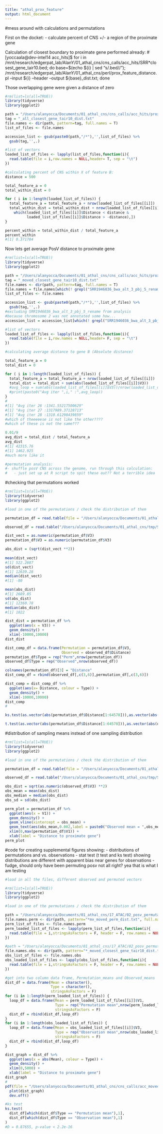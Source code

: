 ```yaml
---
title: "athal_prox_feature"
output: html_document
---
```


#mess around with calculations and permutations

First on the docket:
- calculate percent of CNS +/- a region of the proximate gene

Calculation of closest boundary to proximate gene performed already:
#[yoccaala@dev-intel14 acc_hits]$ for i in /mnt/research/edgerpat_lab/AlanY/01_athal_cns/cns_calls/acc_hits/SRR*closest_gene_tair10.bed; do base=$(echo ${i} | sed "s/\.bed//"); /mnt/research/edgerpat_lab/AlanY/01_athal_cns/perl/prox_feature_distance.pl --input ${i} --header --output ${base}_dist.txt; done

Those overlapping gene were given a distance of zero

```r
#rm(list=ls(all=TRUE))
library(tidyverse)
library(ggplot2)

path = "/Users/alanyocca/Documents/01_athal_cns/cns_calls/acc_hits/prox_files/"
tag = "_all_closest_gene_tair10_dist.txt"
file.names <- dir(path, pattern=tag, full.names = T)
list_of_files <- file.names

accession_list <- gsub(paste0(path,"/*"),'',list_of_files) %>%
  gsub(tag,'',.)

#list of vectors
loaded_list_of_files <- lapply(list_of_files,function(i){
  read.table(file = i,row.names = NULL,header= T, sep = "\t")
})

#calculating percent of CNS within X of feature B:
distance = 500

total_feature_a = 0
total_within_dist = 0

for ( i in 1:length(loaded_list_of_files)) {
  total_feature_a = total_feature_a + nrow(loaded_list_of_files[[i]])
  total_within_dist = total_within_dist + nrow(loaded_list_of_files[[i]][
    which(loaded_list_of_files[[i]]$Distance < distance &
          loaded_list_of_files[[i]]$Distance > -distance),])
}

percent_within = total_within_dist / total_feature_a
percent_within
#[1] 0.371704
```

Now lets get average PosV distance to proximate gene

```r
#rm(list=ls(all=TRUE))
library(tidyverse)
library(ggplot2)

path = "/Users/alanyocca/Documents/01_athal_cns/cns_calls/acc_hits/prox_files/"
tag = "_moved_closest_gene_tair10_dist.txt"
file.names <- dir(path, pattern=tag, full.names = T)
file.names = file.names[which(! grepl("SRR1946036_bwa_alt_3_pbj_5_rename",file.names))]
list_of_files <- file.names

accession_list <- gsub(paste0(path,"/*"),'',list_of_files) %>%
  gsub(tag,'',.)
#excluding SRR1946036_bwa_alt_3_pbj_5_rename from analysis
#because chromosome 2 was not annotated some how...
accession_list = accession_list[which(! grepl("SRR1946036_bwa_alt_3_pbj_5_rename" ,accession_list))]

#list of vectors
loaded_list_of_files <- lapply(list_of_files,function(i){
  read.table(file = i,row.names = NULL,header= F, sep = "\t")
})

#calculating average distance to gene B (Absolute distance)

total_feature_a = 0
total_dist = 0

for ( i in 1:length(loaded_list_of_files)) {
  total_feature_a = total_feature_a + nrow(loaded_list_of_files[[i]])
  total_dist = total_dist + sum(abs(loaded_list_of_files[[i]]$V3))
  #avg_loop = sum(abs(loaded_list_of_files[[i]]$V3))/nrow(loaded_list_of_files[[i]])
  #print(paste0("Avg iter ",i," :",avg_loop))
}
#
#[1] "Avg iter 26 :1341.55217500629"
#[1] "Avg iter 27 :1317989.37128713"
#[1] "Avg iter 28 :1310.61298439859"
#which of theeeeese is not like the other????
#which of these is not the same???

0.01/9
avg_dist = total_dist / total_feature_a
avg_dist
#[1] 42315.76
#[1] 1462.925
#much more like it

#permutation analysis:
#- shuffle posV CNS across the genome, run through this calculation:
#   - just set up at R script to spit these out?? Not a terrible idea

```


#checking that permutations worked

```r
#rm(list=ls(all=TRUE))
library(tidyverse)
library(ggplot2)

#load in one of the permutations / check the distribution of them

permutation_df = read.table(file = "/Users/alanyocca/Documents/01_athal_cns/tmp/SRR1945758_bwa_alt_3_pbj_6_rename_mx_moved_perm_dist.txt", sep = "\t", row.names = NULL,header = F)

observed_df = read.table("/Users/alanyocca/Documents/01_athal_cns/tmp/SRR1945758_bwa_alt_3_pbj_6_rename_mx_moved_closest_tair10_dist.txt", sep = "\t", row.names = NULL,header = F)

dist_vect = as.numeric(permutation_df$V3)
permutation_df$V3 = as.numeric(permutation_df$V3)

abs_dist = (sqrt(dist_vect **2))
  
mean(dist_vect)
#[1] 522.2687
sd(dist_vect)
#[1] 12639.28
median(dist_vect)
#[1] -80

mean(abs_dist)
#[1] 2689.85
sd(abs_dist)
#[1] 12360.78
median(abs_dist)
#[1] 1022

dist_dist = permutation_df %>% 
  ggplot(aes(x = V3)) +
  geom_density() +
  xlim(-10000,10000)
dist_dist

dist_comp_df = data.frame(Permutation = permutation_df$V3,
                          Observed = observed_df$Distance)
permutation_df$Type = rep("Perm",nrow(permutation_df))
observed_df$Type = rep("Observed",nrow(observed_df))

colnames(permutation_df)[3] = "Distance"
dist_comp_df = rbind(observed_df[,c(3,6)],permutation_df[,c(3,6)])

dist_comp = dist_comp_df %>% 
  ggplot(aes(x= Distance, colour = Type)) +
  geom_density() +
  xlim(-10000,10000)
dist_comp
#

ks.test(as.vector(abs(permutation_df$Distance[1:64578])),as.vector(abs(observed_df$Distance)))

t.test(as.vector(abs(permutation_df$Distance[1:64578])),as.vector(abs(observed_df$Distance)))


```

#distribution of sampling means instead of one sampling distribution

```r
#rm(list=ls(all=TRUE))
library(tidyverse)
library(ggplot2)

#load in one of the permutations / check the distribution of them

permutation_df = read.table(file = "/Users/alanyocca/Documents/01_athal_cns/tmp/SRR1945758_bwa_alt_3_pbj_6_rename_mx_moved_perm_dist.txt", sep = "\t", row.names = NULL,header = F)

observed_df = read.table("/Users/alanyocca/Documents/01_athal_cns/tmp/SRR1945758_bwa_alt_3_pbj_6_rename_mx_moved_closest_tair10_dist.txt", sep = "\t", row.names = NULL,header = F)

obs_dist = sqrt(as.numeric(observed_df$V3) **2)
obs_mean = mean(obs_dist)
obs_median = median(obs_dist)
obs_sd = sd(obs_dist)

perm_plot = permutation_df %>% 
  ggplot(aes(x = V1)) +
  geom_density() +
  geom_vline(xintercept = obs_mean) +
  geom_text(aes(obs_mean,0.002,label = paste0("Observed mean = ",obs_mean), angle = 90), vjust = 1) +
  xlim(0,max(permutation_df$V1)) +
  xlab(label = "Distance to proximate gene")
perm_plot
```


#code for creating supplemental figures showing:
- distributions of permutations and vs. observations
- stat test (t test and ks test) showing distributions are different with apparent bias near genes for observations
- fudge, should only have been permuting posv not all right? yea that is what I am testing

```r
#load in all the files, different observed and permuted vectors

#rm(list=ls(all=TRUE))
library(tidyverse)
library(ggplot2)

#load in one of the permutations / check the distribution of them

path = "/Users/alanyocca/Documents/01_athal_cns/17_ATAC/02_posv_permutations"
file.names.perm <- dir(path, pattern="*mx_moved_perm_dist.txt", full.names = T)
perm_list_of_files <- file.names.perm
perm_loaded_list_of_files <- lapply(perm_list_of_files,function(i){
  read.table(file = i,stringsAsFactors = F, header = F, row.names = NULL)
})

#path = "/Users/alanyocca/Documents/01_athal_cns/17_ATAC/02_posv_permutations"
file.names.obs <- dir(path, pattern="*_moved_closest_gene_tair10_dist.txt", full.names = T)
obs_list_of_files <- file.names.obs
obs_loaded_list_of_files <- lapply(obs_list_of_files,function(i){
  read.table(file = i,stringsAsFactors = F, header = F, row.names = NULL)
})

#get into two column data frame, Permutation_means and Observed_means
dist_df = data.frame(Mean = character(),
                     Type = character(),
                     stringsAsFactors = F)
for (i in 1:length(perm_loaded_list_of_files)) {
  loop_df = data.frame(Mean = perm_loaded_list_of_files[[i]]$V1,
                       Type = rep("Permutation mean",nrow(perm_loaded_list_of_files[[i]])),
                       stringsAsFactors = F)
  dist_df = rbind(dist_df,loop_df)
}
for (i in 1:length(obs_loaded_list_of_files)) {
  loop_df = data.frame(Mean = obs_loaded_list_of_files[[i]]$V3,
                       Type = rep("Observation mean",nrow(obs_loaded_list_of_files[[i]])),
                       stringsAsFactors = F)
  dist_df = rbind(dist_df,loop_df)
}

dist_graph = dist_df %>% 
  ggplot(aes(x = abs(Mean), colour = Type)) +
  geom_density() +
  xlim(0,5000) +
  xlab(label = "Distance to proximate gene")
dist_graph
#
pdf(file = "/Users/alanyocca/Documents/01_athal_cns/cns_calls/acc_moved/posv_insertional_bias.pdf")
  plot(dist_graph)
  dev.off()

#ks test
ks.test(
  dist_df[which(dist_df$Type == "Permutation mean"),1],
  dist_df[which(dist_df$Type == "Observation mean"),1]
)
#D = 0.87655, p-value < 2.2e-16


```

